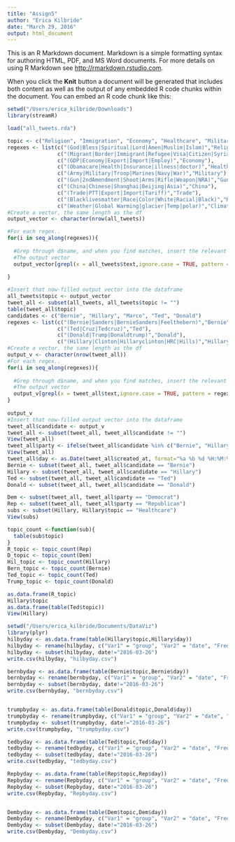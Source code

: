 ```yaml
---
title: "Assign5"
author: "Erica Kilbride"
date: "March 29, 2016"
output: html_document
---
```


This is an R Markdown document. Markdown is a simple formatting syntax for authoring HTML, PDF, and MS Word documents. For more details on using R Markdown see <http://rmarkdown.rstudio.com>.

When you click the **Knit** button a document will be generated that includes both content as well as the output of any embedded R code chunks within the document. You can embed an R code chunk like this:

```r
setwd("/Users/erica_kilbride/Downloads")
library(streamR)

load("all_tweets.rda")

topic <- c("Religion", "Immigration", "Economy", "Healthcare", "Military", "Gun Control", "China", "Trade", "Race", "Climate Change")
regexes <- list(c("(God|Bless|Spiritual|Lord|Amen|Muslim|Islam)","Religion"),
                c("(Migrant|Border|Immigrant|Refugee|Visa|Citizen|Syria)","Immigration"),
                c("(GDP|Economy|Export|Import|Employ)","Economy"),
                c("(Obamacare|Health|Insurance|illness|doctor)","Healthcare"),
                c("(Army|Military|Troop|Marines|Navy|War)","Military"),
                c("(Gun|2ndAmendment|Shoot|Arms|Rifle|Weapon|NRA)","Gun Control"),
                c("(China|Chinese|Shanghai|Beijing|Asia)","China"),
                c("(Trade|PTT|Export|Import|Tariff)","Trade"),
                c("(Blacklivesmatter|Race|Color|White|Racial|Black)","Race"),
                c("(Weather|Global Warming|glacier|Temp|polar)","Climate Change"))
#Create a vector, the same length as the df
output_vector <- character(nrow(all_tweets))

#For each regex..
for(i in seq_along(regexes)){
  
  #Grep through d$name, and when you find matches, insert the relevant 'tag' into
  #The output vector
  output_vector[grepl(x = all_tweets$text,ignore.case = TRUE, pattern = regexes[[i]][1])] <- regexes[[i]][2]
  
} 

#Insert that now-filled output vector into the dataframe
all_tweets$topic <- output_vector
tweet_all <- subset(all_tweets, all_tweets$topic != "")
table(tweet_all$topic)
candidates <- c("Bernie", "Hillary", "Marco", "Ted", "Donald")
regexes <- list(c("(Bernie|Sanders|BernieSanders|Feelthebern)","Bernie"),
                c("(Ted|Cruz|Tedcruz)","Ted"),
                c("(Donald|Trump|Donaldtrump)","Donald"),
                c("(Hillary|Clinton|Hillaryclinton|HRC|Hills)","Hillary"))
#Create a vector, the same length as the df
output_v <- character(nrow(tweet_all))
#For each regex..
for(i in seq_along(regexes)){
  
  #Grep through d$name, and when you find matches, insert the relevant 'tag' into
  #The output vector
  output_v[grepl(x = tweet_all$text,ignore.case = TRUE, pattern = regexes[[i]][1])] <- regexes[[i]][2]
}
  
output_v
#Insert that now-filled output vector into the dataframe
tweet_all$candidate <- output_v
tweet_all <- subset(tweet_all, tweet_all$candidate != "")
View(tweet_all)
tweet_all$party <- ifelse(tweet_all$candidate %in% c("Bernie", "Hillary"), "Democrat", "Republican")
View(tweet_all)
tweet_all$day <- as.Date(tweet_all$created_at, format="%a %b %d %H:%M:%S")
Bernie <- subset(tweet_all, tweet_all$candidate == "Bernie")
Hillary <- subset(tweet_all, tweet_all$candidate == "Hillary")
Ted <- subset(tweet_all, tweet_all$candidate == "Ted")
Donald <- subset(tweet_all, tweet_all$candidate == "Donald")

Dem <- subset(tweet_all, tweet_all$party == "Democrat")
Rep <- subset(tweet_all, tweet_all$party == "Republican")
subs <- subset(Hillary, Hillary$topic == "Healthcare")
View(subs)

topic_count <-function(sub){
  table(sub$topic)
}
R_topic <- topic_count(Rep)
D_topic <- topic_count(Dem)
Hil_topic <- topic_count(Hillary)
Bern_topic <- topic_count(Bernie)
Ted_topic <- topic_count(Ted)
Trump_topic <- topic_count(Donald)

as.data.frame(R_topic)
Hillary$topic
as.data.frame(table(Ted$topic))
View(Hillary)

setwd("/Users/erica_kilbride/Documents/DataViz")
library(plyr)
hilbyday <- as.data.frame(table(Hillary$topic,Hillary$day))
hilbyday <- rename(hilbyday, c("Var1" = "group", "Var2" = "date", "Freq" = "value"))
hilbyday <- subset(hilbyday, date!="2016-03-26")
write.csv(hilbyday, "hilbyday.csv")

bernbyday <- as.data.frame(table(Bernie$topic,Bernie$day))
bernbyday <- rename(bernbyday, c("Var1" = "group", "Var2" = "date", "Freq" = "value"))
bernbyday <- subset(bernbyday, date!="2016-03-26")
write.csv(bernbyday, "bernbyday.csv")


trumpbyday <- as.data.frame(table(Donald$topic,Donald$day))
trumpbyday <- rename(trumpbyday, c("Var1" = "group", "Var2" = "date", "Freq" = "value"))
trumpbyday <- subset(trumpbyday, date!="2016-03-26")
write.csv(trumpbyday, "trumpbyday.csv")

tedbyday <- as.data.frame(table(Ted$topic,Ted$day))
tedbyday <- rename(tedbyday, c("Var1" = "group", "Var2" = "date", "Freq" = "value"))
tedbyday <- subset(tedbyday, date!="2016-03-26")
write.csv(tedbyday, "tedbyday.csv")

Repbyday <- as.data.frame(table(Rep$topic,Rep$day))
Repbyday <- rename(Repbyday, c("Var1" = "group", "Var2" = "date", "Freq" = "value"))
Repbyday <- subset(Repbyday, date!="2016-03-26")
write.csv(Repbyday, "Repbyday.csv")


Dembyday <- as.data.frame(table(Dem$topic,Dem$day))
Dembyday <- rename(Dembyday, c("Var1" = "group", "Var2" = "date", "Freq" = "value"))
Dembyday <- subset(Dembyday, date!="2016-03-26")
write.csv(Dembyday, "Dembyday.csv")


```

